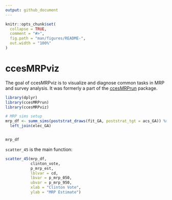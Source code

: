 ```yaml
---
output: github_document
---
```


<!-- README.md is generated from README.Rmd. Please edit that file -->

```r
knitr::opts_chunk$set(
  collapse = TRUE,
  comment = "#>",
  fig.path = "man/figures/README-",
  out.width = "100%"
)
```

# ccesMRPviz

<!-- badges: start -->
<!-- badges: end -->

The goal of ccesMRPviz is to visualize and diagnose common tasks in MRP and survey analysis. It was formerly a part of the [ccesMRPrun](https://github.com/kuriwaki/ccesMRPrun) package.


```r
library(dplyr)
library(ccesMRPrun)
library(ccesMRPviz)
```


```r
# MRP sims setup
mrp_df <- summ_sims(poststrat_draws(fit_GA, poststrat_tgt = acs_GA)) %>%
  left_join(elec_GA)


mrp_df
```

`scatter_45` is the main function:

```r
scatter_45(mrp_df,
           clinton_vote,
           p_mrp_est,
           lblvar = cd,
           lbvar = p_mrp_050,
           ubvar = p_mrp_950,
           xlab = "Clinton Vote",
           ylab = "MRP Estimate")

```

